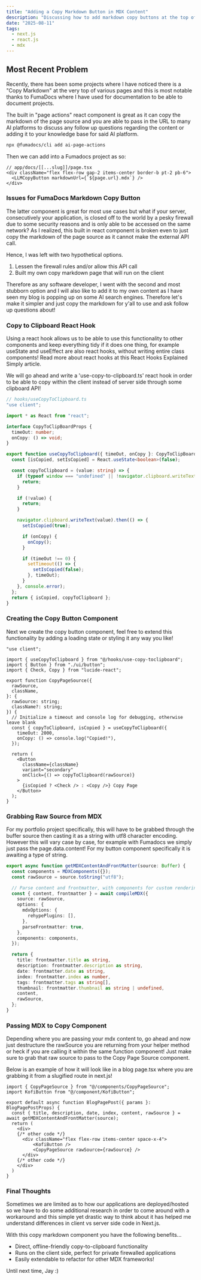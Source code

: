```yaml
---
title: "Adding a Copy Markdown Button in MDX Content"
description: "Discussing how to add markdown copy buttons at the top of your content, suitable for markdown content platforms and discussing issues that may arise."
date: "2025-08-11"
tags:
  - next.js
  - react.js
  - mdx
---
```


## Most Recent Problem
Recently, there has been some projects where I have noticed there is a "Copy Markdown" at the very top of various pages
and this is most notable thanks to <Link href="https://fumadocs.dev/" external>FumaDocs</Link> where I have
used for documentation to be able to document projects.

The built in "page actions" react component is great as it can copy the markdown of the page source and you 
are able to pass in the URL to many AI platforms to discuss any follow up questions regarding the content
or adding it to your knowledge base for said AI platform.


```bash
npx @fumadocs/cli add ai-page-actions
```

Then we can add into a Fumadocs project as so:
```tsx
// app/docs/[[...slug]]/page.tsx
<div className="flex flex-row gap-2 items-center border-b pt-2 pb-6">
  <LLMCopyButton markdownUrl={`${page.url}.mdx`} />
</div>
```

### Issues for FumaDocs Markdown Copy Button
The latter component is great for most use cases but what if your server, consecutively your application, is closed off
to the world by a pesky firewall due to some security reasons and is only able to be 
accessed on the same network? As I realized, this built in react component is broken
even to just copy the markdown of the page source as it cannot make the external API call.

Hence, I was left with two hypothetical options.
1. Lessen the firewall rules and/or allow this API call
2. Built my own copy markdown page that will run on the client

Therefore as any software developer, I went with the second and most stubborn option and I will also 
like to add it to my own content as I have seen my blog is popping up on some AI search engines.
Therefore let's make it simpler and just copy the markdown for y'all to use and ask follow up questions about!

### Copy to Clipboard React Hook
Using a react hook allows us to be able to use this functionality to other components and keep everything tidy if it does one thing,
for example useState and useEffect are also react hooks, without writing entire class components! Read more about react hooks
at this <Link href="https://daily.dev/blog/react-hooks-explained-simply" external>React Hooks Explained Simply article.</Link>

We will go ahead and write a 'use-copy-to-clipboard.ts' react hook in order to be able 
to copy within the client instead of server side through some clipboard API! 

```ts 
// hooks/useCopyToClipboard.ts
"use client";

import * as React from "react";

interface CopyToClipBoardProps {
  timeOut: number;
  onCopy: () => void;
}

export function useCopyToClipboard({ timeOut, onCopy }: CopyToClipBoardProps) {
  const [isCopied, setIsCopied] = React.useState<boolean>(false);

  const copyToClipboard = (value: string) => {
    if (typeof window === "undefined" || !navigator.clipboard.writeText) {
      return;
    }

    if (!value) {
      return;
    }

    navigator.clipboard.writeText(value).then(() => {
      setIsCopied(true);

      if (onCopy) {
        onCopy();
      }

      if (timeOut !== 0) {
        setTimeout(() => {
          setIsCopied(false);
        }, timeOut);
      }
    }, console.error);
  };
  return { isCopied, copyToClipboard };
}
```

### Creating the Copy Button Component
Next we create the copy button component, feel free to extend this functionality by adding a loading state
or styling it any way you like! 

```tsx
"use client";

import { useCopyToClipboard } from "@/hooks/use-copy-toclipboard";
import { Button } from "./ui/button";
import { Check, Copy } from "lucide-react";

export function CopyPageSource({
  rawSource,
  className,
}: {
  rawSource: string;
  className?: string;
}) {
  // Initialize a timeout and console log for debugging, otherwise leave blank
  const { copyToClipboard, isCopied } = useCopyToClipboard({
    timeOut: 2000,
    onCopy: () => console.log("Copied!"),
  });

  return (
    <Button
      className={className}
      variant="secondary"
      onClick={() => copyToClipboard(rawSource)}
    >
      {isCopied ? <Check /> : <Copy />} Copy Page
    </Button>
  );
}
```

### Grabbing Raw Source from MDX
For my portfolio project specifically, this will have to be grabbed through the buffer source then 
casting it as a string with utf8 character encoding. However this will vary case by case, for example with Fumadocs
we simply just pass the page.data.content! For my button component specifically it is awaiting a type of string.

```typescript
export async function getMDXContentAndFrontMatter(source: Buffer) {
  const components = MDXComponents({});
  const rawSource = source.toString("utf8");

  // Parse content and frontmatter, with components for custom rendering
  const { content, frontmatter } = await compileMDX({
    source: rawSource,
    options: {
      mdxOptions: {
        rehypePlugins: [],
      },
      parseFrontmatter: true,
    },
    components: components,
  });

  return {
    title: frontmatter.title as string,
    description: frontmatter.description as string,
    date: frontmatter.date as string,
    index: frontmatter.index as number,
    tags: frontmatter.tags as string[],
    thumbnail: frontmatter.thumbnail as string | undefined,
    content,
    rawSource,
  };
}
```

### Passing MDX to Copy Component
Depending where you are passing your mdx content to, go ahead and now just destructure the rawSource you are returning
from your helper method or heck if you are calling it within the same function component! Just make sure to grab that 
raw source to pass to the Copy Page Source component.

Below is an example of how it will look like in a blog page.tsx where you are grabbing it from a slugified route in next.js!

```tsx
import { CopyPageSource } from "@/components/CopyPageSource";
import KofiButton from "@/component/KofiButton";

export default async function BlogPagePost({ params }: BlogPagePostProps) {
  const { title, description, date, index, content, rawSource } = await getMDXContentAndFrontMatter(source);
  return (
    <div>
    {/* other code */}
      <div className="flex flex-row items-center space-x-4">
          <KofiButton />
          <CopyPageSource rawSource={rawSource} />
      </div>
    {/* other code */}
    </div>
  )
}
```
### Final Thoughts
Sometimes we are limited as to how our applications are deployed/hosted so we have to do some additional research in order 
to come around with a workaround and this simple yet drastic way to think about it has helped me understand 
differences in client vs server side code in Next.js.

With this copy markdown component you have the following benefits...
- Direct, offline-friendly copy-to-clipboard functionality 
- Runs on the client side, perfect for private firewalled applications
- Easily extendable to refactor for other MDX frameworks!

Until next time, Jay :)